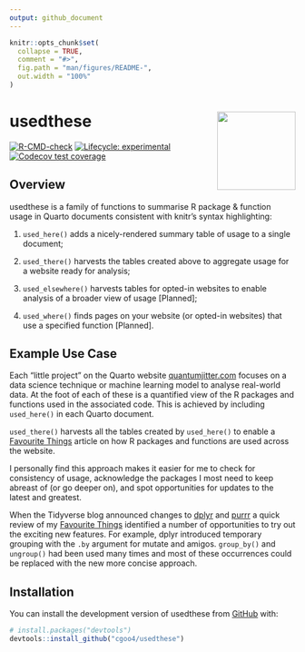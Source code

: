 ```yaml
---
output: github_document
---
```


<!-- README.md is generated from README.Rmd. Please edit that file -->

```r
knitr::opts_chunk$set(
  collapse = TRUE,
  comment = "#>",
  fig.path = "man/figures/README-",
  out.width = "100%"
)
```

# usedthese <a href="https://cgoo4.github.io/usedthese/"><img src="man/figures/logo.png" align="right" height="138" /></a>

<!-- badges: start -->

[![R-CMD-check](https://github.com/cgoo4/usedthese/actions/workflows/R-CMD-check.yaml/badge.svg)](https://github.com/cgoo4/usedthese/actions/workflows/R-CMD-check.yaml)
[![Lifecycle: experimental](https://img.shields.io/badge/lifecycle-experimental-orange.svg)](https://lifecycle.r-lib.org/articles/stages.html#experimental)
[![Codecov test coverage](https://codecov.io/gh/cgoo4/usedthese/branch/master/graph/badge.svg)](https://app.codecov.io/gh/cgoo4/usedthese?branch=master)
<!-- badges: end -->

## Overview

usedthese is a family of functions to summarise R package & function usage in Quarto documents consistent with knitr's syntax highlighting:

1.  `used_here()` adds a nicely-rendered summary table of usage to a single document;

2.  `used_there()` harvests the tables created above to aggregate usage for a website ready for analysis;

3.  `used_elsewhere()` harvests tables for opted-in websites to enable analysis of a broader view of usage [Planned];

4.  `used_where()` finds pages on your website (or opted-in websites) that use a specified function [Planned].

## Example Use Case

Each "little project" on the Quarto website [quantumjitter.com](https://www.quantumjitter.com/project/) focuses on a data science technique or machine learning model to analyse real-world data. At the foot of each of these is a quantified view of the R packages and functions used in the associated code. This is achieved by including `used_here()` in each Quarto document.

`used_there()` harvests all the tables created by `used_here()` to enable a [Favourite Things](https://www.quantumjitter.com/project/box/) article on how R packages and functions are used across the website.

I personally find this approach makes it easier for me to check for consistency of usage, acknowledge the packages I most need to keep abreast of (or go deeper on), and spot opportunities for updates to the latest and greatest.

When the Tidyverse blog announced changes to [dplyr](https://www.tidyverse.org/blog/2022/11/dplyr-1-1-0-is-coming-soon/) and [purrr](https://www.tidyverse.org/blog/2022/12/purrr-1-0-0/) a quick review of my [Favourite Things](https://www.quantumjitter.com/project/box/) identified a number of opportunities to try out the exciting new features. For example, dplyr introduced temporary grouping with the `.by` argument for mutate and amigos. `group_by()` and `ungroup()` had been used many times and most of these occurrences could be replaced with the new more concise approach.

## Installation

You can install the development version of usedthese from [GitHub](https://github.com/) with:

``` r
# install.packages("devtools")
devtools::install_github("cgoo4/usedthese")
```
